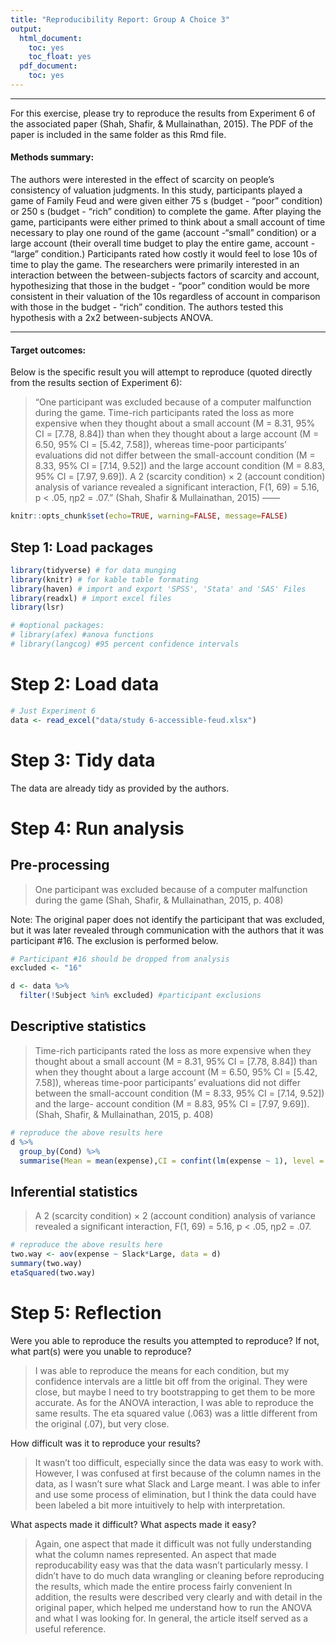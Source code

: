 ```yaml
---
title: "Reproducibility Report: Group A Choice 3"
output:
  html_document:
    toc: yes
    toc_float: yes
  pdf_document:
    toc: yes
---
```


-------

For this exercise, please try to reproduce the results from Experiment 6 of the associated paper (Shah, Shafir, & Mullainathan, 2015). The PDF of the paper is included in the same folder as this Rmd file. 

#### Methods summary:

The authors were interested in the effect of scarcity on people's consistency of valuation judgments. In this study, participants played a game of Family Feud and were given either 75 s (budget - "poor" condition) or 250 s (budget - "rich" condition) to complete the game. After playing the game, participants were either primed to think about a small account of time necessary to play one round of the game (account -"small" condition) or a large account (their overall time budget to play the entire game, account - "large" condition.) Participants rated how costly it would feel to lose 10s of time to play the game. The researchers were primarily interested in an interaction between the between-subjects factors of scarcity and account, hypothesizing that those in the budget - "poor" condition would be more consistent in their valuation of the 10s regardless of account in comparison with those in the budget - "rich" condition. The authors tested this hypothesis with a 2x2 between-subjects ANOVA.

------

#### Target outcomes: 

Below is the specific result you will attempt to reproduce (quoted directly from the results section of Experiment 6):

> "One participant was excluded because of a computer
malfunction during the game. Time-rich participants
rated the loss as more expensive when they thought
about a small account (M = 8.31, 95% CI = [7.78, 8.84])
than when they thought about a large account (M = 6.50,
95% CI = [5.42, 7.58]), whereas time-poor participants’
evaluations did not differ between the small-account
condition (M = 8.33, 95% CI = [7.14, 9.52]) and the large account
condition (M = 8.83, 95% CI = [7.97, 9.69]). A 2
(scarcity condition) × 2 (account condition) analysis of
variance revealed a significant interaction, F(1, 69) = 5.16,
p < .05, ηp2 = .07." (Shah, Shafir & Mullainathan, 2015)
------

```r
knitr::opts_chunk$set(echo=TRUE, warning=FALSE, message=FALSE)
```

## Step 1: Load packages

```r
library(tidyverse) # for data munging
library(knitr) # for kable table formating
library(haven) # import and export 'SPSS', 'Stata' and 'SAS' Files
library(readxl) # import excel files
library(lsr)

# #optional packages:
# library(afex) #anova functions
# library(langcog) #95 percent confidence intervals
```

# Step 2: Load data

```r
# Just Experiment 6
data <- read_excel("data/study 6-accessible-feud.xlsx")
```

# Step 3: Tidy data

The data are already tidy as provided by the authors.

# Step 4: Run analysis

## Pre-processing

> One participant was excluded because of a computer malfunction during the game (Shah, Shafir, & Mullainathan, 2015, p. 408)

Note: The original paper does not identify the participant that was excluded, but it was later revealed through communication with the authors that it was participant #16. The exclusion is performed below. 

```r
# Participant #16 should be dropped from analysis 
excluded <- "16"

d <- data %>%
  filter(!Subject %in% excluded) #participant exclusions
```

## Descriptive statistics

> Time-rich participants rated the loss as more expensive when they thought about a small account (M = 8.31, 95% CI = [7.78, 8.84]) than when they thought about a large account (M = 6.50, 95% CI = [5.42, 7.58]), whereas time-poor participants’ evaluations did not differ between the small-account condition (M = 8.33, 95% CI = [7.14, 9.52]) and the large- account condition (M = 8.83, 95% CI = [7.97, 9.69]). (Shah, Shafir, & Mullainathan, 2015, p. 408)

```r
# reproduce the above results here
d %>%
  group_by(Cond) %>%
  summarise(Mean = mean(expense),CI = confint(lm(expense ~ 1), level = 0.95)) -> summary_d
```

## Inferential statistics

> A 2 (scarcity condition) × 2 (account condition) analysis of variance revealed a significant interaction, F(1, 69) = 5.16, p < .05, ηp2 = .07.

```r
# reproduce the above results here
two.way <- aov(expense ~ Slack*Large, data = d)
summary(two.way)
etaSquared(two.way)
```

# Step 5: Reflection

Were you able to reproduce the results you attempted to reproduce? If not, what part(s) were you unable to reproduce?

> I was able to reproduce the means for each condition, but my confidence intervals are a little bit off from the original. They were close, but maybe I need to try bootstrapping to get them to be more accurate. As for the ANOVA interaction, I was able to reproduce the same results. The eta squared value (.063) was a little different from the original (.07), but very close.  

How difficult was it to reproduce your results? 

> It wasn't too difficult, especially since the data was easy to work with. However, I was confused at first because of the column names in the data, as I wasn't sure what Slack and Large meant. I was able to infer and use some process of elimination, but I think the data could have been labeled a bit more intuitively to help with interpretation.  

What aspects made it difficult? What aspects made it easy?

> Again, one aspect that made it difficult was not fully understanding what the column names represented. An aspect that made reproducability easy was that the data wasn't particularly messy. I didn't have to do much data wrangling or cleaning before reproducing the results, which made the entire process fairly convenient In addition, the results were described very clearly and with detail in the original paper, which helped me understand how to run the ANOVA and what I was looking for. In general, the article itself served as a useful reference. 
